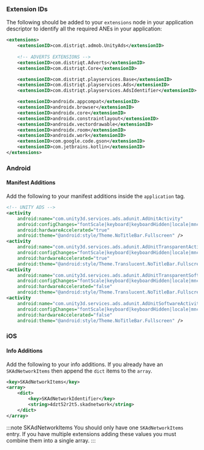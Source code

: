 
### Extension IDs

The following should be added to your `extensions` node in your application descriptor to identify all the required ANEs in your application:

```xml
<extensions>
    <extensionID>com.distriqt.admob.UnityAds</extensionID>
	
	<!-- ADVERTS EXTENSIONS -->
	<extensionID>com.distriqt.Adverts</extensionID>
	<extensionID>com.distriqt.Core</extensionID>

	<extensionID>com.distriqt.playservices.Base</extensionID>
	<extensionID>com.distriqt.playservices.Ads</extensionID>
	<extensionID>com.distriqt.playservices.AdsIdentifier</extensionID>

	<extensionID>androidx.appcompat</extensionID>
	<extensionID>androidx.browser</extensionID>
	<extensionID>androidx.core</extensionID>
	<extensionID>androidx.constraintlayout</extensionID>
	<extensionID>androidx.vectordrawable</extensionID>
	<extensionID>androidx.room</extensionID>
	<extensionID>androidx.work</extensionID>
	<extensionID>com.google.code.gson</extensionID>
	<extensionID>com.jetbrains.kotlin</extensionID>
</extensions>
```

### Android

#### Manifest Additions

Add the following to your manifest additions inside the `application` tag. 

```xml
<!-- UNITY ADS -->
<activity
    android:name="com.unity3d.services.ads.adunit.AdUnitActivity"
    android:configChanges="fontScale|keyboard|keyboardHidden|locale|mnc|mcc|navigation|orientation|screenLayout|screenSize|smallestScreenSize|uiMode|touchscreen"
    android:hardwareAccelerated="true"
    android:theme="@android:style/Theme.NoTitleBar.Fullscreen" />
<activity
    android:name="com.unity3d.services.ads.adunit.AdUnitTransparentActivity"
    android:configChanges="fontScale|keyboard|keyboardHidden|locale|mnc|mcc|navigation|orientation|screenLayout|screenSize|smallestScreenSize|uiMode|touchscreen"
    android:hardwareAccelerated="true"
    android:theme="@android:style/Theme.Translucent.NoTitleBar.Fullscreen" />
<activity
    android:name="com.unity3d.services.ads.adunit.AdUnitTransparentSoftwareActivity"
    android:configChanges="fontScale|keyboard|keyboardHidden|locale|mnc|mcc|navigation|orientation|screenLayout|screenSize|smallestScreenSize|uiMode|touchscreen"
    android:hardwareAccelerated="false"
    android:theme="@android:style/Theme.Translucent.NoTitleBar.Fullscreen" />
<activity
    android:name="com.unity3d.services.ads.adunit.AdUnitSoftwareActivity"
    android:configChanges="fontScale|keyboard|keyboardHidden|locale|mnc|mcc|navigation|orientation|screenLayout|screenSize|smallestScreenSize|uiMode|touchscreen"
    android:hardwareAccelerated="false"
    android:theme="@android:style/Theme.NoTitleBar.Fullscreen" />
```


### iOS

#### Info Additions


Add the following to your info additions. If you already have an `SKAdNetworkItems` then append the `dict` items to the `array`.

```xml
<key>SKAdNetworkItems</key>
<array>
    <dict>
        <key>SKAdNetworkIdentifier</key>
        <string>4dzt52r2t5.skadnetwork</string>
    </dict>
</array>
```

:::note SKAdNetworkItems
You should only have one `SKAdNetworkItems` entry. If you have multiple extensions adding these values you must combine them into a single array.
:::

